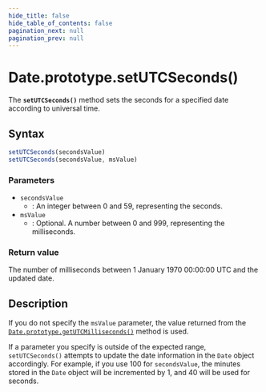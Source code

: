 ```yaml
---
hide_title: false
hide_table_of_contents: false
pagination_next: null
pagination_prev: null
---
```

# Date.prototype.setUTCSeconds()

The **`setUTCSeconds()`** method sets the seconds for a
specified date according to universal time.

## Syntax

```js
setUTCSeconds(secondsValue)
setUTCSeconds(secondsValue, msValue)
```

### Parameters

- `secondsValue`
  - : An integer between 0 and 59, representing the seconds.
- `msValue`
  - : Optional. A number between 0 and 999, representing the milliseconds.

### Return value

The number of milliseconds between 1 January 1970 00:00:00 UTC and the updated date.

## Description

If you do not specify the `msValue` parameter, the value returned from the
[`Date.prototype.getUTCMilliseconds()`](./getUTCMilliseconds.mdx) method is
used.

If a parameter you specify is outside of the expected range,
`setUTCSeconds()` attempts to update the date information in the
`Date` object accordingly. For example, if you use 100 for
`secondsValue`, the minutes stored in the `Date` object will be
incremented by 1, and 40 will be used for seconds.
